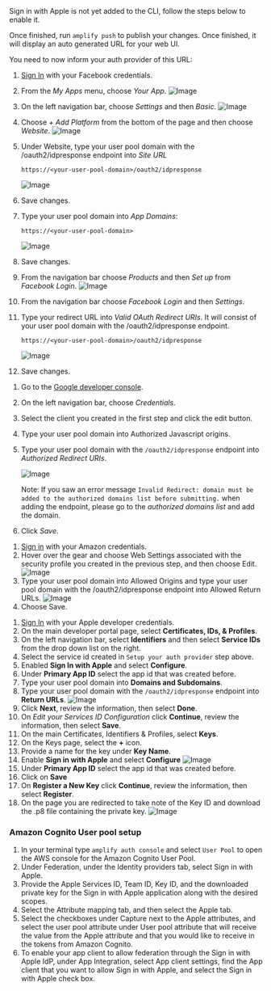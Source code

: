 <Callout>
Sign in with Apple is not yet added to the CLI, follow the steps below to enable it.
</Callout>

Once finished, run `amplify push` to publish your changes. Once finished, it will display an auto generated URL for your web UI.

You need to now inform your auth provider of this URL:

<BlockSwitcher>
<Block name="Facebook Login">

1. [Sign In](https://developers.facebook.com/) with your Facebook credentials.
2. From the *My Apps* menu, choose *Your App*.
![Image](/images/cognitoHostedUI/facebook1.png)
3. On the left navigation bar, choose *Settings* and then *Basic*.
![Image](/images/cognitoHostedUI/facebook3.png)
4. Choose *+ Add Platform* from the bottom of the page and then choose *Website*.
![Image](/images/cognitoHostedUI/facebook4.png)
5. Under Website, type your user pool domain with the /oauth2/idpresponse endpoint into *Site URL*

    `https://<your-user-pool-domain>/oauth2/idpresponse`

    ![Image](/images/cognitoHostedUI/facebook5.png)
6. Save changes.
7. Type your user pool domain into *App Domains*:

    `https://<your-user-pool-domain>`

    ![Image](/images/cognitoHostedUI/facebook6.png)
8. Save changes.
9. From the navigation bar choose *Products* and then *Set up* from *Facebook Login*.
![Image](/images/cognitoHostedUI/facebook7.png)
10. From the navigation bar choose *Facebook Login* and then *Settings*.
11. Type your redirect URL into *Valid OAuth Redirect URIs*. It will consist of your user pool domain with the /oauth2/idpresponse endpoint.

    `https://<your-user-pool-domain>/oauth2/idpresponse`

    ![Image](/images/cognitoHostedUI/facebook8.png)
12. Save changes.

</Block>
<Block name="Google Sign-In">

1. Go to the [Google developer console](https://console.developers.google.com).
2. On the left navigation bar, choose *Credentials*.
3. Select the client you created in the first step and click the edit button.
4. Type your user pool domain into Authorized Javascript origins.
5. Type your user pool domain with the `/oauth2/idpresponse` endpoint into *Authorized Redirect URIs*.

    ![Image](/images/cognitoHostedUI/google8.png)

    Note: If you saw an error message `Invalid Redirect: domain must be added to the authorized domains list before submitting.` when adding the endpoint, please go to the *authorized domains list* and add the domain.
6. Click *Save*.

</Block>
<Block name="Login with Amazon">

1. [Sign in](https://developer.amazon.com/loginwithamazon/console/site/lwa/overview.html) with your Amazon credentials.
2. Hover over the gear and choose Web Settings associated with the security profile you created in the previous step, and then choose Edit.
![Image](/images/cognitoHostedUI/amazon4.png)
3. Type your user pool domain into Allowed Origins and type your user pool domain with the /oauth2/idpresponse endpoint into Allowed Return URLs.
![Image](/images/cognitoHostedUI/amazon5.png)
5. Choose Save.

</Block>
<Block name="Sign in with Apple">

1. [Sign In](https://developer.apple.com/account/) with your Apple developer credentials.
2. On the main developer portal page, select **Certificates, IDs, & Profiles**.
3. On the left navigation bar, select **Identifiers** and then select **Service IDs** from the drop down list on the right.
4. Select the service id created in `Setup your auth provider` step above.
5. Enabled **Sign In with Apple** and select **Configure**.
6. Under **Primary App ID** select the app id that was created before.
7. Type your user pool domain into **Domains and Subdomains**.
8. Type your user pool domain with the `/oauth2/idpresponse` endpoint into **Return URLs**.
![Image](/images/cognitoHostedUI/apple3.png)
9. Click **Next**, review the information, then select **Done**.
10. On *Edit your Services ID Configuration* click **Continue**, review the information, then select **Save**.
11. On the main Certificates, Identifiers & Profiles, select **Keys**.
12. On the Keys page, select the **+** icon.
13. Provide a name for the key under **Key Name**.
14. Enable **Sign in with Apple** and select **Configure**
![Image](/images/cognitoHostedUI/apple4.png)
15. Under **Primary App ID** select the app id that was created before.
16. Click on **Save**
17. On **Register a New Key** click **Continue**, review the information, then select **Register**.
18. On the page you are redirected to take note of the Key ID and download the .p8 file containing the private key.
![Image](/images/cognitoHostedUI/apple5.png)

### Amazon Cognito User pool setup
1. In your terminal type `amplify auth console` and select `User Pool` to open the AWS console for the Amazon Cognito User Pool.
2. Under Federation, under the Identity providers tab, select Sign in with Apple.
3. Provide the Apple Services ID, Team ID, Key ID, and the downloaded private key for the Sign in with Apple application along with the desired scopes.
4. Select the Attribute mapping tab, and then select the Apple tab.
5. Select the checkboxes under Capture next to the Apple attributes, and select the user pool attribute under User pool attribute that will receive the value from the Apple attribute and that you would like to receive in the tokens from Amazon Cognito.
6. To enable your app client to allow federation through the Sign in with Apple IdP, under App Integration, select App client settings, find the App client that you want to allow Sign in with Apple, and select the Sign in with Apple check box.

</Block>
</BlockSwitcher>
